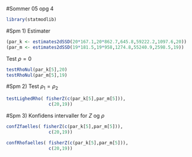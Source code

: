 <!--
%\VignetteEngine{knitr::knitr}
%\VignetteIndexEntry{An R Markdown Vignette with knitr}
-->

#Sommer 05 opg 4

```r
library(statmodlib)
```

#Spm 1)
Estimater
```r
(par_k <- estimates2dSSD(20*167.1,20*862.7,645.8,59222.2,1097.6,20))
(par_m <- estimates2dSSD(19*181.5,19*958,1274.8,55240.9,2598.5,19))
```
Test $\rho = 0$
```r
testRhoNul(par_k[5],20)
testRhoNul(par_m[5],19)
```

#Spm 2)
Test $\rho_1 = \rho_2$
```r
testLighedRho( fisherZ(c(par_k[5],par_m[5])),
                c(20,19))
```

#Spm 3)
Konfidens intervaller for $Z$ og $\rho$

```r
confZfaelles( fisherZ(c(par_k[5],par_m[5])),
                c(20,19))

confRhofaelles( fisherZ(c(par_k[5],par_m[5])),
                c(20,19))
```

